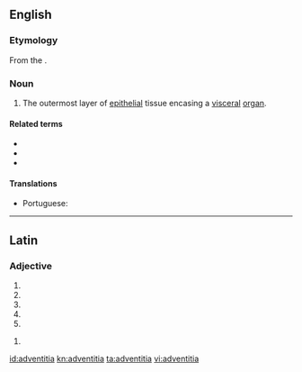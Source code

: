 ==English==

===Etymology===
From the {{etyl|la|en}} {{m|la|adventitius||extraneous}}.

===Noun===
{{en-noun|-}}
{{wikipedia}}

# {{label|en|anatomy|histology}} The outermost layer of [[epithelial]] tissue encasing a [[visceral]] [[organ]].

====Related terms====
* {{l|en|adventitia bona}}
* {{l|en|adventitious}}
* {{l|en|tunica adventitia}}

====Translations====
{{trans-top|layer encasing a visceral organ}}
* Portuguese: {{t|pt|adventícia|f}}
{{trans-mid}}
{{trans-bottom}}

----

==Latin==

===Adjective===
{{la-adj-form|adventītia}}

# {{inflection of|adventītius||nom|f|s|lang=la}}
# {{inflection of|adventītius||nom|n|p|lang=la}}
# {{inflection of|adventītius||acc|n|p|lang=la}}
# {{inflection of|adventītius||voc|f|s|lang=la}}
# {{inflection of|adventītius||voc|n|p|lang=la}}

{{la-adj-form|adventītiā}}

# {{inflection of|adventītius||abl|f|s|lang=la}}

[[id:adventitia]]
[[kn:adventitia]]
[[ta:adventitia]]
[[vi:adventitia]]